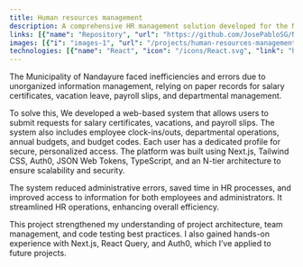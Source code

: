 ```yaml
---
title: Human resources management
description: A comprehensive HR management solution developed for the Municipality of Nandayure, Costa Rica. Built as a graduation project for the National University of Costa Rica.
links: [{"name": "Repository", "url": "https://github.com/JosePabloSG/NandayureFrontend"}]
images: [{"i": "images-1", "url": "/projects/human-resources-management/images-1.png"},{"i": "images-2", "url": "/projects/human-resources-management/images-2.png"},{"i": "images-3", "url": "/projects/human-resources-management/img-3.PNG"},{"i": "images-4", "url": "/projects/human-resources-management/images-4.png"},{"i": "images-5", "url": "/projects/human-resources-management/images-5.png"}]
technologies: [{"name": "React", "icon": "/icons/React.svg", "link": "https://react.dev"}, {"name": "Next.js", "icon": "/icons/Nextjs.svg", "link": "https://nextjs.org"}, {"name": "TypeScript", "icon": "/icons/Typescript.svg", "link": "https://www.typescriptlang.org"}, {"name": "Tailwind CSS", "icon": "/icons/Tailwindcss.svg", "link": "https://tailwindcss.com"}, {"name": "shadcn/ui", "icon": "/icons/shadcn-ui.svg", "link": "https://ui.shadcn.com"}, {"name": "Tanstack Query", "icon": "/icons/tanstack.svg", "link": "https://tanstack.com/query"}, {"name": "Zustand", "icon": "/icons/zustand.svg", "link": "https://zustand-demo.pmnd.rs"}, {"name": "Json Web Tokens", "icon": "/icons/Jwt.svg", "link": "https://jwt.io"}, {"name": "EsLint", "icon": "/icons/Eslint.svg", "link": "https://eslint.org"}, {"name": "Zod", "icon": "/icons/Zod.svg", "link": "https://zod.dev"}]
---
```

The Municipality of Nandayure faced inefficiencies and errors due to unorganized information management, relying on paper records for salary certificates, vacation leave, payroll slips, and departmental management.

To solve this, We developed a web-based system that allows users to submit requests for salary certificates, vacations, and payroll slips. The system also includes employee clock-ins/outs, departmental operations, annual budgets, and budget codes. Each user has a dedicated profile for secure, personalized access. The platform was built using Next.js, Tailwind CSS, Auth0, JSON Web Tokens, TypeScript, and an N-tier architecture to ensure scalability and security.

The system reduced administrative errors, saved time in HR processes, and improved access to information for both employees and administrators. It streamlined HR operations, enhancing overall efficiency.

This project strengthened my understanding of project architecture, team management, and code testing best practices. I also gained hands-on experience with Next.js, React Query, and Auth0, which I’ve applied to future projects.